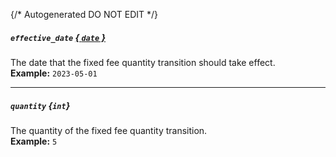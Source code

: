 {/* Autogenerated DO NOT EDIT  */}
##### `effective_date` [*{ `date` }*](https://docs.python.org/3/library/datetime.html#date-objects)
The date that the fixed fee quantity transition should take effect.
<br/>
**Example:** `2023-05-01`

---
##### `quantity` *{`int`}*
The quantity of the fixed fee quantity transition.
<br/>
**Example:** `5`

